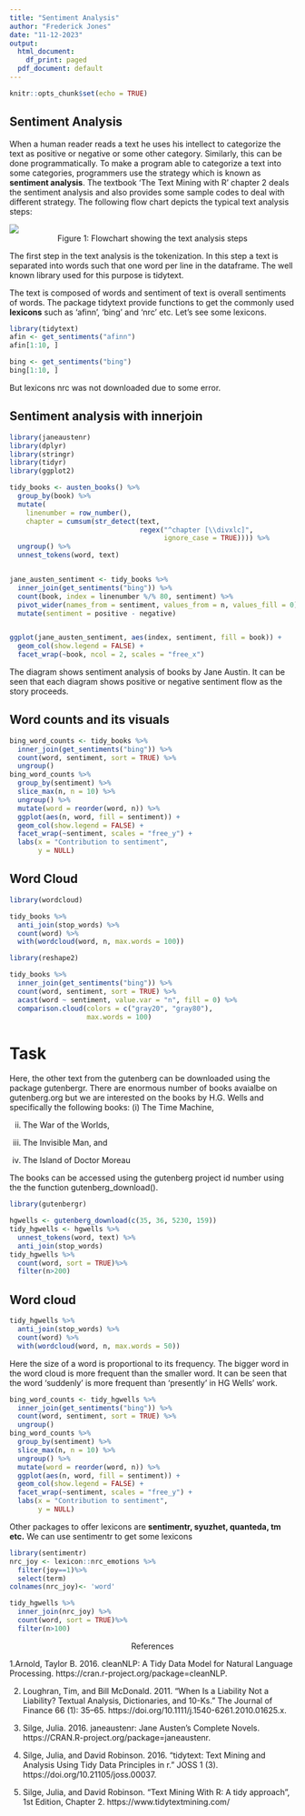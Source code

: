 ---
title: "Sentiment Analysis"
author: "Frederick Jones"
date: "11-12-2023"
output:
  html_document:
    df_print: paged
  pdf_document: default
---

```{r setup, include=FALSE}
knitr::opts_chunk$set(echo = TRUE)
```

##  Sentiment Analysis
When a human reader reads a text he uses his intellect to categorize the text as positive or negative or some other category. Similarly, this can be done programmatically. To make a program able to categorize a text into some categories, programmers use the strategy which is known as **sentiment analysis**. The textbook 'The Text Mining with R' chapter 2 deals the sentiment analysis and also provides some sample codes to deal with different strategy. The following flow chart depicts the typical text analysis steps:

![](https://www.tidytextmining.com/images/tmwr_0201.png)
<center>Figure 1: Flowchart showing the text analysis steps</center>

The first step in the text analysis is the tokenization. In this step a text is separated into words such that one word per line in the dataframe. The well known library used for this purpose is tidytext.

The text is composed of words and sentiment of text is overall sentiments of words. The package tidytext provide functions to get the commonly used **lexicons** such as 'afinn', 'bing' and 'nrc' etc. Let's see some lexicons.


```{r}
library(tidytext)
afin <- get_sentiments("afinn")
afin[1:10, ]
```
```{r}
bing <- get_sentiments("bing")
bing[1:10, ]
```
But lexicons nrc was not downloaded due to some error.  

## Sentiment analysis with innerjoin 
```{r}
library(janeaustenr)
library(dplyr)
library(stringr)
library(tidyr)
library(ggplot2)

tidy_books <- austen_books() %>%
  group_by(book) %>%
  mutate(
    linenumber = row_number(),
    chapter = cumsum(str_detect(text, 
                                regex("^chapter [\\divxlc]", 
                                      ignore_case = TRUE)))) %>%
  ungroup() %>%
  unnest_tokens(word, text)


jane_austen_sentiment <- tidy_books %>%
  inner_join(get_sentiments("bing")) %>%
  count(book, index = linenumber %/% 80, sentiment) %>%
  pivot_wider(names_from = sentiment, values_from = n, values_fill = 0) %>% 
  mutate(sentiment = positive - negative)


ggplot(jane_austen_sentiment, aes(index, sentiment, fill = book)) +
  geom_col(show.legend = FALSE) +
  facet_wrap(~book, ncol = 2, scales = "free_x")
```

The diagram shows sentiment analysis of books by Jane Austin. It can be seen that each diagram shows positive or negative sentiment flow as the story proceeds. 

## Word counts and its visuals
```{r}
bing_word_counts <- tidy_books %>%
  inner_join(get_sentiments("bing")) %>%
  count(word, sentiment, sort = TRUE) %>%
  ungroup()
bing_word_counts %>%
  group_by(sentiment) %>%
  slice_max(n, n = 10) %>% 
  ungroup() %>%
  mutate(word = reorder(word, n)) %>%
  ggplot(aes(n, word, fill = sentiment)) +
  geom_col(show.legend = FALSE) +
  facet_wrap(~sentiment, scales = "free_y") +
  labs(x = "Contribution to sentiment",
       y = NULL)
```
## Word Cloud 

```{r}
library(wordcloud)

tidy_books %>%
  anti_join(stop_words) %>%
  count(word) %>%
  with(wordcloud(word, n, max.words = 100))

```
```{r}
library(reshape2)

tidy_books %>%
  inner_join(get_sentiments("bing")) %>%
  count(word, sentiment, sort = TRUE) %>%
  acast(word ~ sentiment, value.var = "n", fill = 0) %>%
  comparison.cloud(colors = c("gray20", "gray80"),
                   max.words = 100)
```

# Task
Here, the other text from the gutenberg can be downloaded using the package gutenbergr. There are enormous number of books avaialbe on gutenberg.org but we are interested on the books by H.G. Wells and specifically the following books: 
(i) The Time Machine,

(ii) The War of the Worlds, 

(iii) The Invisible Man, and 

(iv) The Island of Doctor Moreau

The books can be accessed using the gutenberg project id number using the the function gutenberg_download(). 

```{r}
library(gutenbergr)

hgwells <- gutenberg_download(c(35, 36, 5230, 159))
tidy_hgwells <- hgwells %>%
  unnest_tokens(word, text) %>%
  anti_join(stop_words)
tidy_hgwells %>%
  count(word, sort = TRUE)%>%
  filter(n>200)

```

## Word cloud 
```{r}
tidy_hgwells %>%
  anti_join(stop_words) %>%
  count(word) %>%
  with(wordcloud(word, n, max.words = 50))
```

Here the size of a word is proportional to its frequency. The bigger word in the word cloud is more frequent than the smaller word. It can be seen that the word 'suddenly' is more frequent than 'presently' in HG Wells' work. 

```{r}
bing_word_counts <- tidy_hgwells %>%
  inner_join(get_sentiments("bing")) %>%
  count(word, sentiment, sort = TRUE) %>%
  ungroup()
bing_word_counts %>%
  group_by(sentiment) %>%
  slice_max(n, n = 10) %>% 
  ungroup() %>%
  mutate(word = reorder(word, n)) %>%
  ggplot(aes(n, word, fill = sentiment)) +
  geom_col(show.legend = FALSE) +
  facet_wrap(~sentiment, scales = "free_y") +
  labs(x = "Contribution to sentiment",
       y = NULL)
```

Other packages to offer lexicons are **sentimentr, syuzhet, quanteda, tm etc.**
We can use sentimentr to get some lexicons 
```{r}
library(sentimentr)
nrc_joy <- lexicon::nrc_emotions %>% 
  filter(joy==1)%>%
  select(term)
colnames(nrc_joy)<- 'word'

tidy_hgwells %>%
  inner_join(nrc_joy) %>%
  count(word, sort = TRUE)%>%
  filter(n>100)
```


<center> References </center>
1.Arnold, Taylor B. 2016. cleanNLP: A Tidy Data Model for Natural Language Processing. https://cran.r-project.org/package=cleanNLP.

2. Loughran, Tim, and Bill McDonald. 2011. “When Is a Liability Not a Liability? Textual Analysis, Dictionaries, and 10-Ks.” The Journal of Finance 66 (1): 35–65. https://doi.org/10.1111/j.1540-6261.2010.01625.x.

3. Silge, Julia. 2016. janeaustenr: Jane Austen’s Complete Novels. https://CRAN.R-project.org/package=janeaustenr.

4. Silge, Julia, and David Robinson. 2016. “tidytext: Text Mining and Analysis Using Tidy Data Principles in r.” JOSS 1 (3). https://doi.org/10.21105/joss.00037.

5. Silge, Julia, and David Robinson.  “Text Mining With R: A tidy approach”, 1st Edition, Chapter 2. https://www.tidytextmining.com/